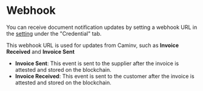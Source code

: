 # Webhook
You can receive document notification updates by setting a webhook URL in the  [setting](https://caminv-dev-merc.mef.gov.kh/setting) under the "Credential" tab.

This webhook URL is used for updates from Caminv, such as **Invoice Received** and **Invoice Sent**
- **Invoice Sent**: This event is sent to the supplier after the invoice is attested and stored on the blockchain.
- **Invoice Received**: This event is sent to the customer after the invoice is attested and stored on the blockchain.


